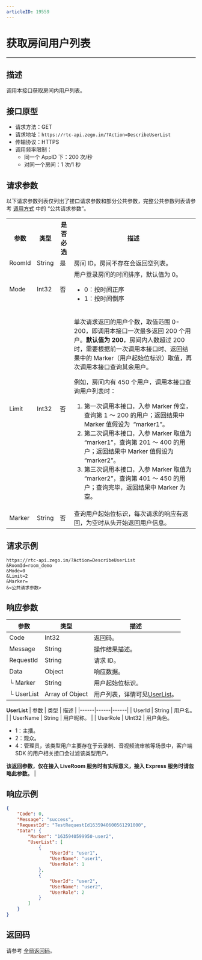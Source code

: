 ```yaml
---
articleID: 19559
---
```



# 获取房间用户列表

---

## 描述

调用本接口获取房间内用户列表。


## 接口原型

- 请求方法：GET
- 请求地址：`https://rtc-api.zego.im/?Action=DescribeUserList`
- 传输协议：HTTPS
- 调用频率限制：
   - 同一个 AppID 下：200 次/秒
   - 对同一个房间：1 次/1 秒



## 请求参数

以下请求参数列表仅列出了接口请求参数和部分公共参数，完整公共参数列表请参考 [调用方式](!Making_API_Requests/Making_API_Requests#4_1) 中的 “公共请求参数”。


<table>
  
  <tbody><tr>
    <th>参数</th>
    <th>类型</th>
    <th>是否必选</th>
    <th>描述</th>
  </tr>
  <tr>
    <td>RoomId</td>
    <td>String</td>
    <td>是</td>
    <td>房间 ID。房间不存在会返回空列表。</td>
  </tr>
  <tr>
    <td>Mode</td>
    <td>Int32</td>
    <td>否</td>
    <td>用户登录房间的时间排序，默认值为 0。<ul><li>0：按时间正序</li><li>1：按时间倒序</li></ul></td>
  </tr>
  <tr>
    <td>Limit</td>
    <td>Int32</td>
    <td>否</td>
    <td>
    <p>单次请求返回的用户个数，取值范围 0-200，即调用本接口一次最多返回 200 个用户。<b>默认值为 200</b>，房间内人数超过 200 时，需要根据前一次调用本接口时、返回结果中的 Marker（用户起始位标识）取值，再次调用本接口查询其余用户。</p>
<p>例如，房间内有 450 个用户，调用本接口查询用户列表时：</p>
<ol>
<li>第一次调用本接口，入参 Marker 传空，查询第 1 ～ 200 的用户；返回结果中 Marker 值假设为&nbsp; “marker1”。</li><li>第二次调用本接口，入参 Marker 取值为 “marker1”，查询第 201 ～ 400 的用户；返回结果中 Marker 值假设为 “marker2”。</li>
<li>第三次调用本接口，入参 Marker 取值为 “marker2”，查询第 401 ～ 450 的用户；查询完毕，返回结果中 Marker 为空。</li>
</ol></td>
  </tr>
  <tr>
    <td>Marker</td>
    <td>String</td>
    <td>否</td>
    <td>查询用户起始位标识，每次请求的响应有返回，为空时从头开始返回用户信息。</td>
  </tr>
</tbody></table>





## 请求示例

```
https://rtc-api.zego.im/?Action=DescribeUserList
&RoomId=room_demo
&Mode=0
&Limit=2
&Marker=
&<公共请求参数>
```

## 响应参数


| 参数 | 类型 | 描述 |
|------|------|------|
| Code | Int32 | 返回码。 |
| Message | String | 操作结果描述。 |
| RequestId | String | 请求 ID。 |
| Data | Object | 响应数据。 |
| └ Marker | String | 用户起始位标识。 |
| └ UserList | Array of Object | 用户列表，详情可见[UserList](#userlist)。 |

<a id="userlist"></a>
**UserList**
| 参数 | 类型 | 描述 |
|------|------|------|
| UserId | String | 用户名。 |
| UserName | String | 用户昵称。 |
| UserRole | UInt32 | 用户角色。<ul><li>1：主播。</li><li>2：观众。</li><li>4：管理员，该类型用户主要存在于云录制、音视频流审核等场景中，客户端 SDK 的用户相关接口会过滤该类型用户。</li></ul>**该返回参数，仅在接入 LiveRoom 服务时有实际意义，接入 Express 服务时请忽略此参数。** |






## 响应示例

```json
{
    "Code": 0,
    "Message": "success",
    "RequestId": "TestRequestId1635940600561291000",
    "Data": {
        "Marker": "1635940599950-user2",
        "UserList": [
            {
                "UserId": "user1",
                "UserName": "user1",
                "UserRole": 1
            },
            {
                "UserId": "user2",
                "UserName": "user2",
                "UserRole": 2
            }
        ]
    }
}
```

## 返回码

请参考 [全局返回码](!Return_Codes/Return_Codes)。
